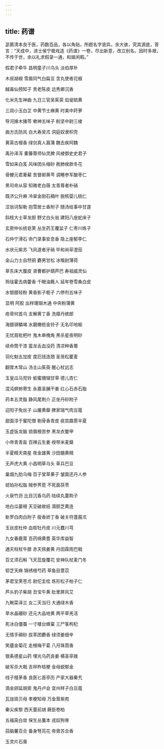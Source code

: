 ```yaml
---
---
---
```

title: 药谱
---




苾蒭清本良于医，药数百品，各以角贴，所题名字诡异。余大骇，究其源底，答言：“天成中，进士侯宁极戏造《药谱》一卷，尽出新意，改立别名，因时多艰，不传于世，余以礼求假录一通，和娱闲暇。”

假君子牵牛 昌明童子川乌头 淡伯厚朴

木叔胡椒 雪眉同气白扁豆 含丸使者花椒

馘毒仙预知子 贵老陈皮 远秀卿沉香

化米先生神曲 九日三官吴茱萸 焰叟硫黄

三闾小玉白芷 中黄节士麻黄 时美中莳萝

导河掾木猪苓 嗽神五味子 削坚中尉三棱

曲方氏防风 白大寿吴朮 洞庭奴隶枳壳

黄英古檀香 绿剑真人菖蒲 魏去疾阿魏

禹孙泽泻 橐籥尊师仙灵脾 风棱御史史君子

雪如来白芨 风味团头缩砂 赦肺侯款冬花

骨鯾元君萆薢 苦督邮黄芩 调睡参军酸枣仁

黑司命从容 知微老白薇 太青尊者朴硝

既济公升麻 冷翠金刚石楠叶 脱核婴儿桃仁

涩翁诃梨勒 抱雪居士香附子 随汤给事中甘遂

斜枝大士草龙胆 野丈白头翁 建阳八座蛇床子

玄房仲长统皂荚 丛生药王覆盆子 仁枣川练子

石仲宁滑石 命门录事安息香 隐上座郁李仁

水状元紫苏 飞风道者牙硝 毕和尚荜澄茄

金山力士自然铜 麝男甘松 冰喉尉薄荷

草东床大腹皮 肾曹都护葫芦巴 寿祖威灵仙

玲珑霍去病藿香 千眼油蕤人 延年卷雪桑白皮

水银腊轻粉 黄香影子栀子 六停剂五味子

显明 阿胶 出样珊瑚木通 中央粉蒲黄

疮帚何首乌 支解黄丁香 洗瘴丹槟郎

海腊骐驎竭 水磨橄榄金铃子 无名印地榆

无忧扇枇杷叶 鬼木串槐角 黑杀星夜明砂

续命筒干漆 蛮龙舌血没药 清凉种香薷

羽化魁五加皮 度厄钱连翘 圣茏松瞿麦

翻胃木常山 汤主山茱萸 醒心杖远志

玉皇瓜马兜铃 偷蜜珊瑚甘草 德儿杏仁

混沌螟蛉寄生 永嘉圣脯干姜 红心石赤石脂

药本五灵脂 静风尾荆介 正坐丹砂附子

迎阳子免丝子 山屠黄蘖 脾家瑞气肉豆蔻

甜面淳于蜜陀僧 剔骨香青皮 痰宫霹雳半夏

玉虚饭龙脑 锁眉根苦参 黑龙衣鳖甲

小帝青青盐 百辣云生姜 绶带米麦蘖

半夏精天南星 夜金雄黄 沙田髓黄精

无声虎大黄 小昌明草乌头 草兵巴豆

巢烟九肋乌梅 百子堂草果子 皱面还丹人参

琥珀孙松脂 贼参荠苨 不死面茯苓

火泉竹沥 比目沉香乌药 陆续丸蔓荆子

地白瓜蒌根 天豆破故纸 滴胆芝黄连

新罗白肉白附子 瘦香娇丁香 破关符蓬莪朮

玉丝皮杜仲 血柜牡丹皮 川元蠢川芎

九女春鹿茸 百药绵黄耆 英华库益智

通天柱杖牛膝 赤天佩姜黄 丹田霖雨巴戟

百丈须石斛 飞天蕊旋覆花 安神队杖麦门冬

郓芝天麻 锦绣根芍药 草鱼目薏苡

茅君宝荚苍朮 尉佗圭桂 炼形松子柏子仁

芦头豹子柴胡 丑宝牛黄 肚里屏风艾

九畹菜泽兰 女二天当归 大通绿木香

旱水晶硼砂 还元大品地黄 两平草羌活

死冰白僵蚕 一寸楼台蜂窠 三尸箓枸杞

无情手碙砂 拔萃团麝香 绿须姜细辛

笑靥金菊花 走根梅干葛 八月珠茴香

银条德星山药 埋光乌药良姜 椹圣荜拨

破军杀大戟 吉祥杵桔梗 金母蜕郁金

线子檀茅香 良医匕首亭历 产家大器秦艽

滴金卵延胡索 鬼丹卢会 宜州样子白豆蔻

瓦垅斑贝母 孝梗知母 万金茸紫苑

秦尖疾黎 西天蔓前胡 蕨臣卷柏

五福脔白敛 保生丛藳本 戎奴狗脊

蒜脑薯百合 备身弩芫花 帝膏苏合香

玉灵片石膏
